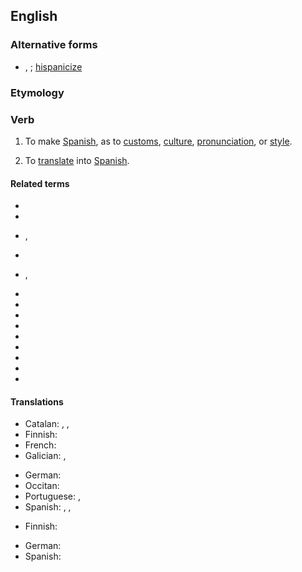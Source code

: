 ==English==

===Alternative forms===
* {{l|en|Hispanicise}}, {{l|en|hispanicise}}; [[hispanicize]]

===Etymology===
{{suffix|en|Hispanic|ize}}

===Verb===
{{en-verb|Hispanicizes|Hispanicizing|Hispanicized}}

# {{lb|en|transitive}} To make [[Spanish]], as to [[customs]], [[culture]], [[pronunciation]], or [[style]].
# {{lb|en|transitive}} To [[translate]] into [[Spanish]].

====Related terms====
* {{l|en|Hispanicism}}
* {{l|en|Hispanicist}}
* {{l|en|Hispanicization}}, {{l|en|Hispanicisation}}
* {{l|en|Hispano}}
* {{l|en|Hispano-}}, {{l|en|hispano-}}
* {{l|en|Hispanophile}}
* {{l|en|Hispanophilia}}
* {{l|en|Hispanophilic}}
* {{l|en|Hispanophobe}}
* {{l|en|Hispanophobia}}
* {{l|en|Hispanophobic}}
* {{l|en|Hispanophone}}
* {{l|en|Hispanophonia}}
* {{l|en|Hispanophonic}}

====Translations====
{{trans-top|Hispanize, hispanize}}
* Catalan: {{t+|ca|hispanitzar}}, {{t+|ca|espanyolitzar}}, {{t+|ca|castellanitzar}}
* Finnish: {{t|fi|espanjalaistaa}}
* French: {{t+|fr|hispaniser}}
* Galician: {{t|gl|españolizar}}, {{t|gl|castelanizar}}
{{trans-mid}}
* German: {{t|de|hispanisieren}}
* Occitan: {{t|oc|ispanizar}}
* Portuguese: {{t+|pt|hispanizar}}, {{t+|pt|espanholizar}}
* Spanish: {{t+|es|hispanizar}}, {{t+|es|españolizar}}, {{t+|es|castellanizar}}
{{trans-bottom}}

{{trans-top|translate into Spanish}}
* Finnish: {{t|fi|espanjantaa}}
{{trans-mid}}
* German: {{t|de|ins Spanische übersetzen}}
* Spanish: {{t+|es|castellanizar}}
{{trans-bottom}}